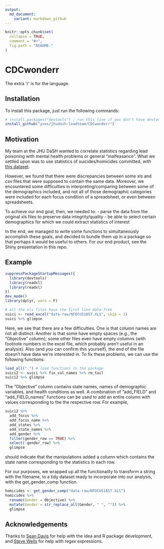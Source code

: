 ```yaml
---
output:
  md_document:
    variant: markdown_github
---
```


<!-- README.md is generated from README.Rmd. Please edit that file -->

```r
knitr::opts_chunk$set(
  collapse = TRUE,
  comment = "#>",
  fig.path = "README-"
)
```

# CDCwonderr

The extra 'r' is for the language.

## Installation

To install this package, just run the following commands: 

```r
# install.packages("devtools") ; run this line if you don't have devtools
install_github("yxes/jhudash-leadteam/CDCwonderr")
```


## Motivation

My team at the JHU DaSH wanted to correlate statistics regarding lead poisoning 
with mental health problems or general "malfeasance". What we settled upon was 
to use statistics of suicides/homicides committed, with [this dataset](ftp://ftp.cdc.gov/pub/Health_Statistics/NCHS/Datasets/DATA2010/State_data_tables/). 

However, we found that there were discrepancies between some xls and 
csv files that were supposed to contain the same data. Moreover, we encountered 
some difficulties in interpreting/comparing between some of the demographics included, 
and not all of those demographic categories were included for each focus condition 
of a spreadsheet, or even between spreadsheets. 

To achieve our end goal, then, we needed to: 
- parse the data from the original xls files to preserve data integrity/quality 
- be able to select certain demographics for which we could extract statistics of interest

In the end, we managed to write some functions to simultaneously accomplish these 
goals, and decided to bundle them up in a package so that perhaps it would be 
useful to others. For our end product, see the Shiny presentation in this repo.


## Example



```r
suppressPackageStartupMessages({
  library(devtools)
  library(readxl)
  library(readxl)
})  
dev_mode()
library(dplyr, warn = F)

# all the xls files have the first line data-free
suici <- read_excel("data-raw/NFOCUS18ST.XLS", skip = 1)
suici %>% glimpse

```

Here, we see that there are a few difficulties. One is that column names are not 
all distinct. Another is that some have empty spaces (e.g., the "Objective" column);
some other files even have empty columns (with footnote numbers in the excel file, 
which probably aren't useful in an analysis). Also (and you can confirm this yourself), the end of the file doesn't have data we're interested in. To fix these problems, 
we can use the following functions: 

```r
load_all(".") # load functions in the package
suici2 <- suici %>% fix_col_names %>% rm_tail
suici2 %>% glimpse
```

The "Objective" column contains state names, names of demographic variables, and 
health conditions as well. A combination of "add_FIELD" and "add_FIELD_names" functions 
can be used to add an entire column with values corresponding to the the 
respective row. For example, 

```r
suici2 %>% 
  add_focus %>% 
  add_focus_name %>%
  add_states %>% 
  add_state_names %>% 
  add_gender %>% 
  filter(gender_row == TRUE) %>% 
  select(-gender_row) %>% 
  glimpse
```

should indicate that the manipulations added a column which contains the state name
corresponding to the statistics in each row. 

For our purposes, we wrapped up all the functionality to transform a string with 
the filename, to a tidy dataset ready to incorporate into our analysis, with 
the get_gender_comp function.

```r
homicides <- get_gender_comp("data-raw/NFOCUS18ST.XLS")
homicides %>% 
  rename(Gender = Objective) %>% 
  mutate(Gender = str_replace_all(Gender, " ", "")) %>% 
  glimpse
```


## Acknowledgements

Thanks to [Sean Davis](http://watson.nci.nih.gov/~sdavis/) for help with the idea and R package development, and [Steve Wells](http://stephendwells.com/) for help with regex expressions.


